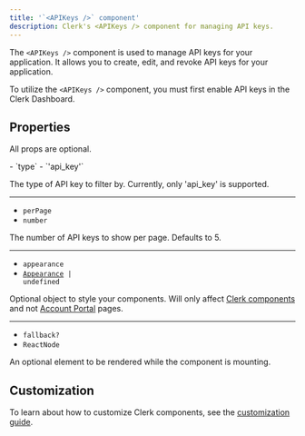 ```yaml
---
title: '`<APIKeys />` component'
description: Clerk's <APIKeys /> component for managing API keys.
---
```


The `<APIKeys />` component is used to manage API keys for your application. It allows you to create, edit, and revoke API keys for your application.

To utilize the `<APIKeys />` component, you must first enable API keys in the Clerk Dashboard.

## Properties

All props are optional.

<Properties>
  - `type`
  - `'api_key'`

  The type of API key to filter by. Currently, only 'api\_key' is supported.

  ---

  - `perPage`
  - `number`

  The number of API keys to show per page. Defaults to 5.

  ---

  - `appearance`
  - <code>[Appearance](/docs/customization/overview) | undefined</code>

  Optional object to style your components. Will only affect [Clerk components](/docs/components/overview) and not [Account Portal](/docs/account-portal/overview) pages.

  ---

  - `fallback?`
  - `ReactNode`

  An optional element to be rendered while the component is mounting.
</Properties>

## Customization

To learn about how to customize Clerk components, see the [customization guide](/docs/customization/overview).
